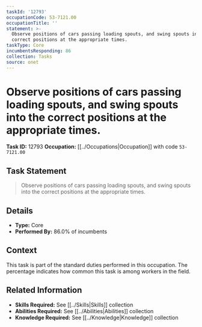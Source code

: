 ```yaml
---
taskId: '12793'
occupationCode: 53-7121.00
occupationTitle: ''
statement: >-
  Observe positions of cars passing loading spouts, and swing spouts into the
  correct positions at the appropriate times.
taskType: Core
incumbentsResponding: 86
collection: Tasks
source: onet
---
```

# Observe positions of cars passing loading spouts, and swing spouts into the correct positions at the appropriate times.

**Task ID:** 12793
**Occupation:** [[../Occupations|Occupation]] with code `53-7121.00`

## Task Statement

> Observe positions of cars passing loading spouts, and swing spouts into the correct positions at the appropriate times.

## Details

- **Type:** Core
- **Performed By:** 86.0% of incumbents

## Context

This task is part of the standard duties performed in this occupation. The percentage indicates how common this task is among workers in the field.

## Related Information

- **Skills Required:** See [[../Skills|Skills]] collection
- **Abilities Required:** See [[../Abilities|Abilities]] collection
- **Knowledge Required:** See [[../Knowledge|Knowledge]] collection
